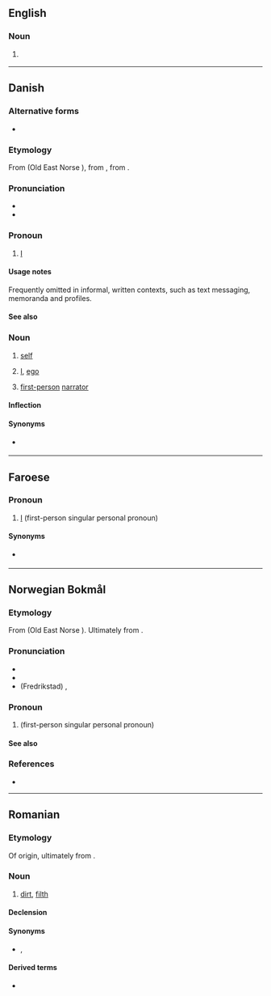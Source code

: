 {{also|jég}}
==English==

===Noun===
{{en-noun}}

# {{lb|en|machinery}} {{alternative form of|en|jig}}

----

==Danish==

===Alternative forms===
* {{alter|da|a|æ|ja|jæ||dialectal}}

===Etymology===
From {{der|da|non|ek}} (Old East Norse {{m|non|jek}}), from {{der|da|gem-pro|*ek||I}}, from {{der|da|ine-pro|*éǵh₂}}.

===Pronunciation===
* {{IPA|da|/jaj/|[jɑj]|[jɑ]}}
* {{rhymes|da|aj}}

===Pronoun===
{{head|da|pronoun|accusative|mig|possessive|min}}

# {{lb|da|personal}} [[#English|I]]

====Usage notes====
Frequently omitted in informal, written contexts, such as text messaging, memoranda and profiles.

====See also====
{{Danish personal pronouns}}

===Noun===
{{da-noun|et|er}}

# [[self]] {{gloss|an individual person as the object of his own reflective consciousness}}
# {{lb|da|psychology}} [[I]], [[ego]]
# {{lb|da|literature}} [[first-person]] [[narrator]]

====Inflection====
{{da-noun-infl|et|er}}

====Synonyms====
* {{sense|literature}} {{l|da|jegfortæller}}

----

==Faroese==

===Pronoun===
{{head|fo|pronouns}}

# {{lb|fo|Suðuroy}} [[I]] (first-person singular personal pronoun)

====Synonyms====
* {{l|fo|eg}} {{qualifier|standard Faroese}}

----

==Norwegian Bokmål==

===Etymology===
From {{der|nb|non|ek}} (Old East Norse {{m|non|jek}}). Ultimately from {{der|nb|ine-pro|*éǵh₂}}.

===Pronunciation===
* {{IPA|nb|/jæɪ̯/}}
* {{audio|nb|No-jeg.ogg|Audio}}
* (Fredrikstad) {{IPA|nb|[jæɪ̯]}} {{qualifier|stressed}}, {{IPA|nb|[jæ]}} {{qualifier|unstressed}}

===Pronoun===
{{head|nb|pronoun}}
# {{l|en|I}} (first-person singular personal pronoun)

====See also====
{{nb-pers-pron}}

===References===
* {{R:The Bokmål Dictionary}}

----

==Romanian==

===Etymology===
Of {{der|ro|sla}} origin, ultimately from {{der|ro|sla-pro|*žegъ}}.

===Noun===
{{ro-noun|n|jeguri}}

# [[dirt]], [[filth]]

====Declension====
{{ro-noun-n-uri}}

====Synonyms====
* {{l|ro|murdărie}}, {{l|ro|mizerie}}

====Derived terms====
* {{l|ro|jegos}}